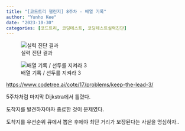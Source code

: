 ```yaml
---
title: "[코드트리 챌린지] 8주차 - 배열 기록"
author: "Yunho Kee"
date: "2023-10-30"
categories: [코드트리, 코딩테스트, 코딩테스트실력진단]
---
```


::: {layout="[526, 474]" layout-valign="bottom"}
![실력 진단 결과](report_2023-10-30.png)

![배열 기록 / 선두를 지켜라 3](화면 캡처 2023-10-30 235037.jpg)
:::

<https://www.codetree.ai/cote/17/problems/keep-the-lead-3/>

5주차처럼 마지막 Dijkstra에서 틀렸다.

도착지를 발견하자마자 종료한 것이 문제였다.

도착지를 우선순위 큐에서 뽑은 후에야 최단 거리가 보장된다는 사실을 명심하자..